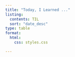 ```yaml
---
title: "Today, I Learned ..."
listing:
  contents: TIL
  sort: "date_desc"
type: table
format:
  html:
    css: styles.css

---
```





